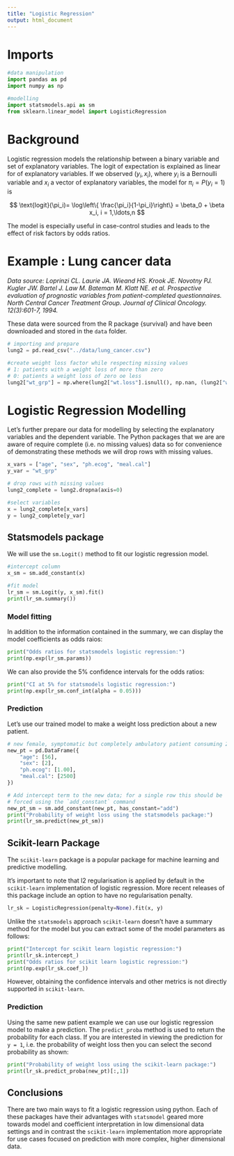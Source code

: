 ```yaml
---
title: "Logistic Regression"
output: html_document
---
```


# Imports
```python
#data manipulation
import pandas as pd
import numpy as np

#modelling
import statsmodels.api as sm
from sklearn.linear_model import LogisticRegression
```


# Background

Logistic regression models the relationship between a binary variable and set of explanatory variables. The logit of expectation is explained as linear for of explanatory variables. If we observed $(y_i, x_i),$ where $y_i$ is a Bernoulli variable and $x_i$ a vector of explanatory variables, the model for $\pi_i = P(y_i=1)$ is

$$
\text{logit}(\pi_i)= \log\left\{ \frac{\pi_i}{1-\pi_i}\right\} = \beta_0 + \beta x_i, i = 1,\ldots,n 
$$ 

The model is especially useful in case-control studies and leads to the effect of risk factors by odds ratios.

# Example : Lung cancer data
*Data source: Loprinzi CL. Laurie JA. Wieand HS. Krook JE. Novotny PJ. Kugler JW. Bartel J. Law M. Bateman M. Klatt NE. et al. Prospective evaluation of prognostic variables from patient-completed questionnaires. North Central Cancer Treatment Group. Journal of Clinical Oncology. 12(3):601-7, 1994.*

These data were sourced from the R package {survival} and have been downloaded and stored in the `data` folder.  

```python
# importing and prepare
lung2 = pd.read_csv("../data/lung_cancer.csv")

#create weight loss factor while respecting missing values
# 1: patients with a weight loss of more than zero
# 0: patients a weight loss of zero oe less
lung2["wt_grp"] = np.where(lung2["wt.loss"].isnull(), np.nan, (lung2["wt.loss"] > 0).astype(int))
```

# Logistic Regression Modelling

Let's further prepare our data for modelling by selecting the explanatory variables and the dependent variable. The Python packages that we are are aware of require complete (i.e. no missing values) data so for convenience of demonstrating these methods we will drop rows with missing values. 

```python
x_vars = ["age", "sex", "ph.ecog", "meal.cal"]
y_var = "wt_grp"

# drop rows with missing values 
lung2_complete = lung2.dropna(axis=0)

#select variables
x = lung2_complete[x_vars]
y = lung2_complete[y_var]
```

## Statsmodels package
We will use the `sm.Logit()` method to fit our logistic regression model.

```python
#intercept column
x_sm = sm.add_constant(x)

#fit model
lr_sm = sm.Logit(y, x_sm).fit() 
print(lr_sm.summary())
```

### Model fitting
In addition to the information contained in the summary, we can display the model coefficients as odds raios:
```python
print("Odds ratios for statsmodels logistic regression:")
print(np.exp(lr_sm.params))
```

We can also provide the 5% confidence intervals for the odds ratios:
```python
print("CI at 5% for statsmodels logistic regression:")
print(np.exp(lr_sm.conf_int(alpha = 0.05)))
```

### Prediction
Let's use our trained model to make a weight loss prediction about a new patient. 
```python
# new female, symptomatic but completely ambulatory patient consuming 2500 calories
new_pt = pd.DataFrame({
    "age": [56],
    "sex": [2],
    "ph.ecog": [1.00], 
    "meal.cal": [2500]
})

# Add intercept term to the new data; for a single row this should be 
# forced using the `add_constant` command
new_pt_sm = sm.add_constant(new_pt, has_constant="add")
print("Probability of weight loss using the statsmodels package:")
print(lr_sm.predict(new_pt_sm))
```

## Scikit-learn Package

The `scikit-learn` package is a popular package for machine learning and predictive modelling. 

::: {.callout-warning}
It's important to note that l2 regularisation is applied by default in the `scikit-learn` implementation of logistic regression. More recent releases of this package include an option to have no regularisation penalty.  
:::

```python
lr_sk = LogisticRegression(penalty=None).fit(x, y)
```

Unlike the `statsmodels` approach `scikit-learn` doesn't have a summary method for the model but you can extract some of the model parameters as follows:

```python
print("Intercept for scikit learn logistic regression:")
print(lr_sk.intercept_)
print("Odds ratios for scikit learn logistic regression:")
print(np.exp(lr_sk.coef_))
```


However, obtaining the confidence intervals and other metrics is not directly supported in `scikit-learn`. 

### Prediction
Using the same new patient example we can use our logistic regression model to make a prediction. The `predict_proba` method is used to return the probability for each class. If you are interested in viewing the prediction for `y = 1`, i.e. the probability of weight loss then you can select the second probability as shown: 
```python
print("Probability of weight loss using the scikit-learn package:")
print(lr_sk.predict_proba(new_pt)[:,1])
```

## Conclusions

There are two main ways to fit a logistic regression using python. Each of these packages have their advantages with `statsmodel` geared more towards model and coefficient interpretation in low dimensional data settings and in contrast the `scikit-learn` implementation more appropriate for use cases focused on prediction with more complex, higher dimensional data.  